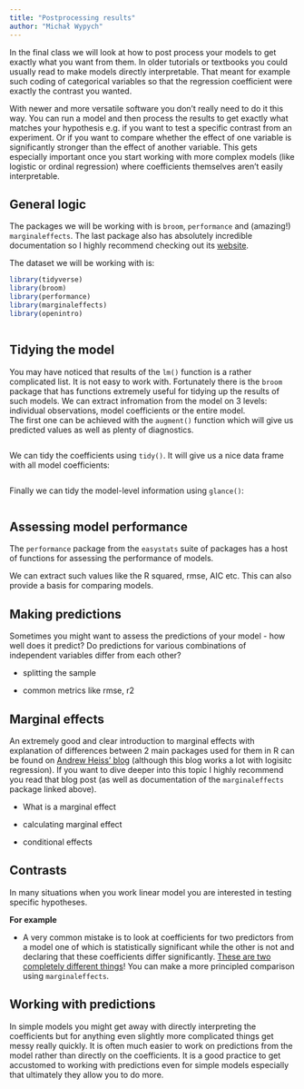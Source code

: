 ```yaml
---
title: "Postprocessing results"
author: "Michał Wypych"
---
```


In the final class we will look at how to post process your models to get exactly what you want from them. In older tutorials or textbooks you could usually read to make models directly interpretable. That meant for example such coding of categorical variables so that the regression coefficient were exactly the contrast you wanted.

With newer and more versatile software you don't really need to do it this way. You can run a model and then process the results to get exactly what matches your hypothesis e.g. if you want to test a specific contrast from an experiment. Or if you want to compare whether the effect of one variable is significantly stronger than the effect of another variable. This gets especially important once you start working with more complex models (like logistic or ordinal regression) where coefficients themselves aren't easily interpretable.

## General logic

The packages we will be working with is `broom`, `performance` and (amazing!) `marginaleffects`. The last package also has absolutely incredible documentation so I highly recommend checking out its [website](https://marginaleffects.com/).

The dataset we will be working with is:

```r
library(tidyverse)
library(broom)
library(performance)
library(marginaleffects)
library(openintro)



```

## Tidying the model

You may have noticed that results of the `lm()` function is a rather complicated list. It is not easy to work with. Fortunately there is the `broom` package that has functions extremely useful for tidying up the results of such models. We can extract infromation from the model on 3 levels: individual observations, model coefficients or the entire model.\
The first one can be achieved with the `augment()` function which will give us predicted values as well as plenty of diagnostics.

```r

```

We can tidy the coefficients using `tidy()`. It will give us a nice data frame with all model coefficients:

```r

```

Finally we can tidy the model-level information using `glance()`:

```r

```

## Assessing model performance

The `performance` package from the `easystats` suite of packages has a host of functions for assessing the performance of models.

We can extract such values like the R squared, rmse, AIC etc. This can also provide a basis for comparing models.

## Making predictions

Sometimes you might want to assess the predictions of your model - how well does it predict? Do predictions for various combinations of independent variables differ from each other?

-   splitting the sample

-   common metrics like rmse, r2

## Marginal effects

An extremely good and clear introduction to marginal effects with explanation of differences between 2 main packages used for them in R can be found on [Andrew Heiss' blog](https://www.andrewheiss.com/blog/2022/05/20/marginalia/) (although this blog works a lot with logisitc regression). If you want to dive deeper into this topic I highly recommend you read that blog post (as well as documentation of the `marginaleffects` package linked above).

-   What is a marginal effect

-   calculating marginal effect

-   conditional effects

## Contrasts

In many situations when you work linear model you are interested in testing specific hypotheses.

**For example**

-   A very common mistake is to look at coefficients for two predictors from a model one of which is statistically significant while the other is not and declaring that these coefficients differ significantly. [These are two completely different things](https://stat.columbia.edu/~gelman/research/published/signif4.pdf)! You can make a more principled comparison using `marginaleffects`.

## Working with predictions

In simple models you might get away with directly interpreting the coefficients but for anything even slightly more complicated things get messy really quickly. It is often much easier to work on predictions from the model rather than directly on the coefficients. It is a good practice to get accustomed to working with predictions even for simple models especially that ultimately they allow you to do more.
